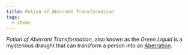 ```yaml
---
title: Potion of Aberrant Transformation
tags:
  - items
---
```


_Potion of Aberrant Transformation_, also known as the _Green Liquid_ is a
mysterious draught that can transform a person into an
[Aberration](../species/aberration.mdx).
